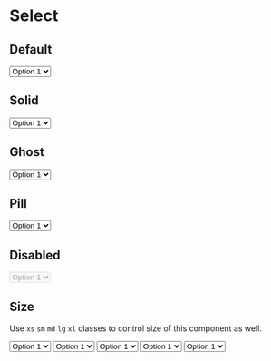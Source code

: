 
# Select

## Default

<CodeDemo>
  <select className="select success">
    <option>Option 1</option>
    <option>Option 2</option>
    <option>Option 3</option>
  </select>
</CodeDemo>

## Solid

<CodeDemo>
  <select className="select solid danger">
    <option>Option 1</option>
    <option>Option 2</option>
    <option>Option 3</option>
  </select>
</CodeDemo>

## Ghost

<CodeDemo>
  <select className="select ghost success">
    <option>Option 1</option>
    <option>Option 2</option>
    <option>Option 3</option>
  </select>
</CodeDemo>

## Pill

<CodeDemo>
  <select className="select pill success">
    <option>Option 1</option>
    <option>Option 2</option>
    <option>Option 3</option>
  </select>
</CodeDemo>

## Disabled

<CodeDemo>
  <select className="select success" disabled>
    <option>Option 1</option>
    <option>Option 2</option>
    <option>Option 3</option>
  </select>
</CodeDemo>

## Size

Use `xs` `sm` `md` `lg` `xl` classes to control size of this component as well.

<CodeDemo>
  <div className="grid gap-4">
    <select className="select success xs">
      <option>Option 1</option>
      <option>Option 2</option>
      <option>Option 3</option>
    </select>
    <select className="select success sm">
      <option>Option 1</option>
      <option>Option 2</option>
      <option>Option 3</option>
    </select>
    <select className="select success md">
      <option>Option 1</option>
      <option>Option 2</option>
      <option>Option 3</option>
    </select>
    <select className="select success lg">
      <option>Option 1</option>
      <option>Option 2</option>
      <option>Option 3</option>
    </select>
    <select className="select success xl">
      <option>Option 1</option>
      <option>Option 2</option>
      <option>Option 3</option>
    </select>
  </div>
</CodeDemo>

